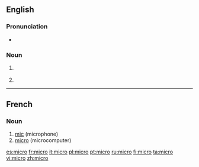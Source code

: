 {{also|micro-}}
==English==

===Pronunciation===
* {{a|US}} {{IPA|/ˈmaɪ.kɹoʊ/}}

===Noun===
{{en-noun}}

# {{computing}} {{form of|short form|[[microcomputer]]}}
# {{form of|short form|[[micromanagement]]}}

----

==French==

===Noun===
{{fr-noun|m}}

# [[mic]] (microphone)
# [[micro#English|micro]] (microcomputer)

[[es:micro]]
[[fr:micro]]
[[it:micro]]
[[pl:micro]]
[[pt:micro]]
[[ru:micro]]
[[fi:micro]]
[[ta:micro]]
[[vi:micro]]
[[zh:micro]]